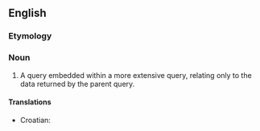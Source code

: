 ==English==
===Etymology===

{{sub-|query}}

===Noun===
{{en-noun|subqueries}}

# {{databases}} A query embedded within a more extensive query, relating only to the data returned by the parent query.

====Translations====
{{trans-top|embedded query}}
*Croatian: {{t-|hr|podupit|m}}
{{trans-mid}}
{{trans-bottom}}